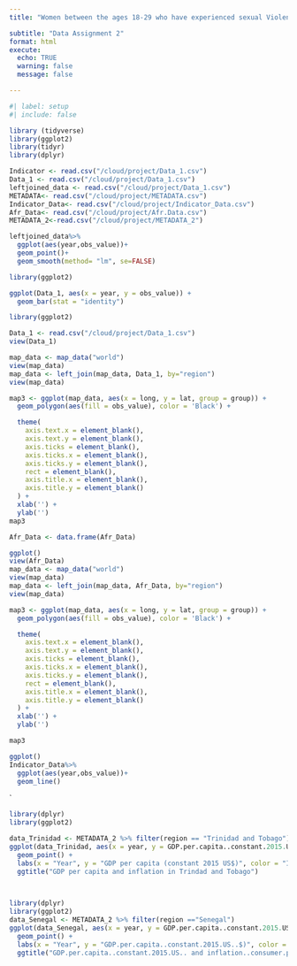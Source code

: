 ```yaml
---
title: "Women between the ages 18-29 who have experienced sexual Violence "

subtitle: "Data Assignment 2"
format: html
execute:
  echo: TRUE
  warning: false
  message: false

---
```


```r
#| label: setup
#| include: false

library (tidyverse)
library(ggplot2)
library(tidyr)
library(dplyr)

```

```r
Indicator <- read.csv("/cloud/project/Data_1.csv")
Data_1 <- read.csv("/cloud/project/Data_1.csv")
leftjoined_data <- read.csv("/cloud/project/Data_1.csv")
METADATA<- read.csv("/cloud/project/METADATA.csv")
Indicator_Data<- read.csv("/cloud/project/Indicator_Data.csv")
Afr_Data<- read.csv("/cloud/project/Afr.Data.csv")
METADATA_2<-read.csv("/cloud/project/METADATA_2")
```


```r
leftjoined_data%>%
  ggplot(aes(year,obs_value))+
  geom_point()+
  geom_smooth(method= "lm", se=FALSE)

```


```r

library(ggplot2)

ggplot(Data_1, aes(x = year, y = obs_value)) +
  geom_bar(stat = "identity")

```

```r
library(ggplot2)

Data_1 <- read.csv("/cloud/project/Data_1.csv")
view(Data_1)

map_data <- map_data("world")
view(map_data)
map_data <- left_join(map_data, Data_1, by="region")
view(map_data)

map3 <- ggplot(map_data, aes(x = long, y = lat, group = group)) +
  geom_polygon(aes(fill = obs_value), color = 'Black') +

  theme(
    axis.text.x = element_blank(),
    axis.text.y = element_blank(),
    axis.ticks = element_blank(),
    axis.ticks.x = element_blank(),
    axis.ticks.y = element_blank(),
    rect = element_blank(),
    axis.title.x = element_blank(),
    axis.title.y = element_blank()
  ) +
  xlab('') +
  ylab('')
map3


```


```r
Afr_Data <- data.frame(Afr_Data)
```

```r
ggplot()
view(Afr_Data)
map_data <- map_data("world")
view(map_data)
map_data <- left_join(map_data, Afr_Data, by="region")
view(map_data)

map3 <- ggplot(map_data, aes(x = long, y = lat, group = group)) +
  geom_polygon(aes(fill = obs_value), color = 'Black') +

  theme(
    axis.text.x = element_blank(),
    axis.text.y = element_blank(),
    axis.ticks = element_blank(),
    axis.ticks.x = element_blank(),
    axis.ticks.y = element_blank(),
    rect = element_blank(),
    axis.title.x = element_blank(),
    axis.title.y = element_blank()
  ) +
  xlab('') +
  ylab('')

map3

```


```r
ggplot()
Indicator_Data%>%
  ggplot(aes(year,obs_value))+
  geom_line()

```
`


```r
library(dplyr)
library(ggplot2)

data_Trinidad <- METADATA_2 %>% filter(region == "Trinidad and Tobago")
ggplot(data_Trinidad, aes(x = year, y = GDP.per.capita..constant.2015.US.., color = Inflation..consumer.prices..annual...)) +
  geom_point() +
  labs(x = "Year", y = "GDP per capita (constant 2015 US$)", color = "Inflation") +
  ggtitle("GDP per capita and inflation in Trindad and Tobago") 

 
```


```r
library(dplyr)
library(ggplot2)
data_Senegal <- METADATA_2 %>% filter(region =="Senegal")
ggplot(data_Senegal, aes(x = year, y = GDP.per.capita..constant.2015.US.., color = Inflation..consumer.prices..annual...)) +
  geom_point() +
  labs(x = "Year", y = "GDP.per.capita..constant.2015.US..$)", color = "Inflation..consumer.prices..annual...") +
  ggtitle("GDP.per.capita..constant.2015.US.. and inflation..consumer.prices..annual...in Senegal")
```

```r

```


